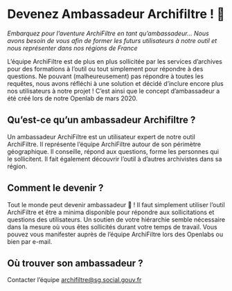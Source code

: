 # Devenez Ambassadeur Archifiltre ! 👑

_Embarquez pour l’aventure ArchiFiltre en tant qu’ambassadeur…_
_Nous avons besoin de vous afin de former les futurs utilisateurs à notre outil et nous
représenter dans nos régions de France_

L’équipe ArchiFiltre est de plus en plus sollicitée par les services d’archives pour des
formations à l’outil ou tout simplement pour répondre à des questions. Ne pouvant
(malheureusement) pas répondre à toutes les requêtes, nous avons réfléchi à une solution
et décidé d’inclure encore plus nos utilisateurs à notre projet ! C’est ainsi que le concept
d’ambassadeur a été créé lors de notre Openlab de mars 2020.

## **Qu’est-ce qu’un ambassadeur Archifiltre ?**
Un ambassadeur ArchiFiltre est un utilisateur expert de notre outil ArchiFiltre. Il représente
l’équipe ArchiFiltre autour de son périmètre géographique. Il conseille, répond aux
questions, forme les personnes qui le sollicitent. Il fait également découvrir l’outil à d’autres
archivistes dans sa région.

## **Comment le devenir ?**
Tout le monde peut devenir ambassadeur 🙂 ! Il faut simplement utiliser l’outil ArchiFiltre et
être a minima disponible pour répondre aux sollicitations et questions des utilisateurs. Un
soutien de votre hiérarchie semble nécessaire dans la mesure où vous êtes sollicités durant
votre temps de travail.
Vous pouvez vous manifester auprès de l’équipe ArchiFiltre lors des Openlabs ou bien par e-mail.

## **Où trouver son ambassadeur ?**
Contacter l’équipe archifiltre@sg.social.gouv.fr